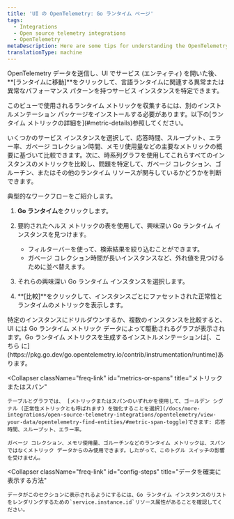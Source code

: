 ```yaml
---
title: 'UI の OpenTelemetry: Go ランタイム ページ'
tags:
  - Integrations
  - Open source telemetry integrations
  - OpenTelemetry
metaDescription: Here are some tips for understanding the OpenTelemetry Go runtime page in the New Relic UI.
translationType: machine
---
```


OpenTelemetry データを送信し、UI でサービス (エンティティ) を開いた後、 **\[ランタイムに移動]**をクリックして、言語ランタイムに関連する異常または異常なパフォーマンス パターンを持つサービス インスタンスを特定できます。

<Callout variant="important">
  このビューで使用されるランタイム メトリックを収集するには、別のインストルメンテーション パッケージをインストールする必要があります。以下の[ランタイム メトリックの詳細を](#metric-details)参照してください。
</Callout>

いくつかのサービス インスタンスを選択して、応答時間、スループット、エラー率、ガベージ コレクション時間、メモリ使用量などの主要なメトリックの概要に基づいて比較できます。次に、時系列グラフを使用してこれらすべてのインスタンスのメトリックを比較し、問題を特定して、ガベージ コレクション、ゴルーチン、またはその他のランタイム リソースが関与しているかどうかを判断できます。

典型的なワークフローをご紹介します。

1. **Go ランタイム**をクリックします。

2. 要約されたヘルス メトリックの表を使用して、興味深い Go ランタイム インスタンスを見つけます。

   * フィルターバーを使って、検索結果を絞り込むことができます。
   * ガベージ コレクション時間が長いインスタンスなど、外れ値を見つけるために並べ替えます。

3. それらの興味深い Go ランタイム インスタンスを選択します。

4. **\[比較]**をクリックして、インスタンスごとにファセットされた正常性とランタイムのメトリックを表示します。

<CollapserGroup>
  <Collapser
    className="freq-link"
    id="metric-details"
    title="ランタイムメトリックの詳細"
  >
    特定のインスタンスにドリルダウンするか、複数のインスタンスを比較すると、UI には Go ランタイム メトリック データによって駆動されるグラフが表示されます。Go ランタイム メトリクスを生成するインストルメンテーションは[、こちら に](https://pkg.go.dev/go.opentelemetry.io/contrib/instrumentation/runtime)あります。
  </Collapser>

  <Collapser
    className="freq-link"
    id="metrics-or-spans"
    title="メトリックまたはスパン"
  >
    テーブルとグラフでは、 [メトリックまたはスパンのいずれかを使用して、ゴールデン シグナル (正常性メトリックとも呼ばれます) を強化することを選択](/docs/more-integrations/open-source-telemetry-integrations/opentelemetry/view-your-data/opentelemetry-find-entities/#metric-span-toggle)できます: 応答時間、スループット、エラー率。

    ガベージ コレクション、メモリ使用量、ゴルーチンなどのランタイム メトリックは、スパンではなくメトリック データからのみ使用できます。したがって、このトグル スイッチの影響を受けません。
  </Collapser>

  <Collapser
    className="freq-link"
    id="config-steps"
    title="データを確実に表示する方法"
  >
    データがこのセクションに表示されるようにするには、Go ランタイム インスタンスのリストをレンダリングするための`service.instance.id`リソース属性があることを確認してください。
  </Collapser>
</CollapserGroup>